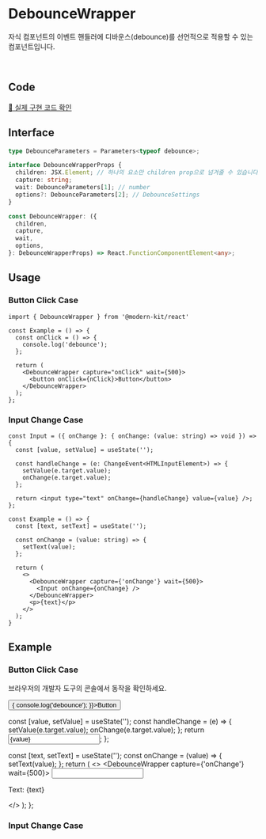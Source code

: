 
# DebounceWrapper

자식 컴포넌트의 이벤트 핸들러에 디바운스(debounce)를 선언적으로 적용할 수 있는 컴포넌트입니다.

<br />

## Code
[🔗 실제 구현 코드 확인](https://github.com/modern-agile-team/modern-kit/blob/main/packages/react/src/components/DebounceWrapper/index.tsx)

## Interface
```ts title="typescript"
type DebounceParameters = Parameters<typeof debounce>;

interface DebounceWrapperProps {
  children: JSX.Element; // 하나의 요소만 children prop으로 넘겨줄 수 있습니다.
  capture: string;
  wait: DebounceParameters[1]; // number
  options?: DebounceParameters[2]; // DebounceSettings
}

const DebounceWrapper: ({
  children,
  capture,
  wait,
  options,
}: DebounceWrapperProps) => React.FunctionComponentElement<any>;
```

## Usage
### Button Click Case
```tsx title="typescript"
import { DebounceWrapper } from '@modern-kit/react'

const Example = () => {
  const onClick = () => {
    console.log('debounce');
  };
  
  return (
    <DebounceWrapper capture="onClick" wait={500}>
      <button onClick={nClick}>Button</button>
    </DebounceWrapper>
  );
};
```

### Input Change Case
```tsx title="typescript"
const Input = ({ onChange }: { onChange: (value: string) => void }) => {
  const [value, setValue] = useState('');

  const handleChange = (e: ChangeEvent<HTMLInputElement>) => {
    setValue(e.target.value);
    onChange(e.target.value);
  };

  return <input type="text" onChange={handleChange} value={value} />;
};

const Example = () => {
  const [text, setText] = useState('');

  const onChange = (value: string) => {
    setText(value);
  };

  return (
    <>
      <DebounceWrapper capture={'onChange'} wait={500}>
        <Input onChange={onChange} />
      </DebounceWrapper>
      <p>{text}</p>
    </>
  );
}
```

## Example
### Button Click Case
<p style={{ marginBottom: '4px' }}>브라우저의 개발자 도구의 콘솔에서 동작을 확인하세요.</p>
<DebounceWrapper capture="onClick" wait={500}>
  <button onClick={() => {
    console.log('debounce');
  }}>Button</button>
</DebounceWrapper>

<br />

  const [value, setValue] = useState('');
  const handleChange = (e) => {
    setValue(e.target.value);
    onChange(e.target.value);
  };
  return <input type="text" onChange={handleChange} value={value} />;
};

  const [text, setText] = useState('');
  const onChange = (value) => {
    setText(value);
  };
  return (
    <>
      <DebounceWrapper capture={'onChange'} wait={500}>
        <Input onChange={onChange} />
      </DebounceWrapper>
      <p>Text: {text}</p>
    </>
  );
};

### Input Change Case

<InputExample />